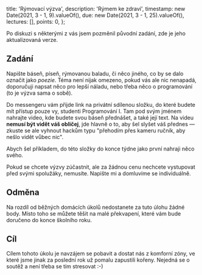   title: 'Rýmovací výzva',
  description: 'Rýmem ke zdraví',
  timestamp: new Date(2021, 3 - 1, 9).valueOf(),
  due: new Date(2021, 3 - 1, 25).valueOf(),
  lectures: [],
  points: 0,
};

Po diskuzi s některými z vás jsem pozměnil původní zadání, zde je jeho aktualizovaná verze.

## Zadání

Napište báseň, píseň, rýmovanou baladu, či něco jiného, co by se dalo označit jako _poezie_. Téma není nijak omezeno, pokud vás ale nic nenapadá, doporučuji napsat něco pro lepší náladu, nebo třeba něco o programování (to je výzva sama o sobě).

Do messengeru vám přijde link na privátní sdílenou složku, do které budete mít přístup pouze vy, studenti Programování I. Tam pod svým jménem nahrajte video, kde budete svou báseň přednášet, a také její text. Na videu **nemusí být vidět váš obličej**, jde hlavně o to, aby šel slyšet váš přednes — zkuste se ale vyhnout hackům typu "přehodím přes kameru ručník, aby nešlo vidět vůbec nic".

Abych šel příkladem, do této složky do konce týdne jako první nahraji něco svého.

Pokud se chcete výzvy zúčastnit, ale za žádnou cenu nechcete vystupovat před svými spolužáky, nemusíte. Napište mi a domluvíme se individuálně.

## Odměna

Na rozdíl od běžných domácích úkolů nedostanete za tuto úlohu žádné body. Místo toho se můžete těšit na malé překvapení, které vám bude doručeno do konce školního roku.

## Cíl

Cílem tohoto úkolu je navzájem se pobavit a dostat nás z komforní zóny, ve které jsme jinak za poslední rok už pomalu zapustili kořeny. Nejedná se o soutěž a není třeba se tím stresovat :-)
